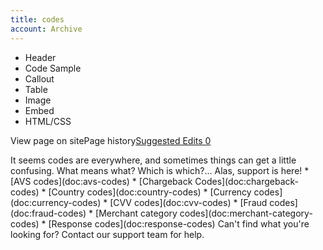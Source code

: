 ```yaml
---
title: codes
account: Archive
---
```


*   Header
*   Code Sample
*   Callout
*   Table
*   Image
*   Embed
*   HTML/CSS

View page on sitePage history[Suggested Edits 0](/project/checkoutdocs-legacy/v1.9/suggested)

It seems codes are everywhere, and sometimes things can get a little confusing. What means what? Which is which?... Alas, support is here! \* \[AVS codes\](doc:avs-codes) \* \[Chargeback Codes\](doc:chargeback-codes) \* \[Country codes\](doc:country-codes) \* \[Currency codes\](doc:currency-codes) \* \[CVV codes\](doc:cvv-codes) \* \[Fraud codes\](doc:fraud-codes) \* \[Merchant category codes\](doc:merchant-category-codes) \* \[Response codes\](doc:response-codes) Can't find what you're looking for? Contact our support team for help.